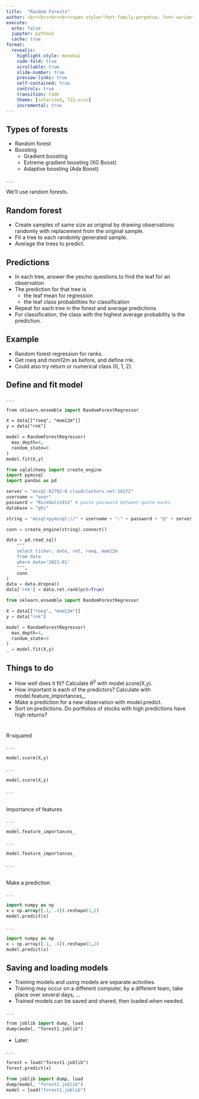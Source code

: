 ```yaml
---
title:  "Random Forests"
author: <br><br><br><br><span style="font-family:perpetua; font-variant:small-caps; color:#404040;">Kerry Back</span><br><br><img src="RiceBusiness-transparent-logo-sm.png"  height=80>
execute:
  echo: false
  jupyter: python3
  cache: true
format: 
  revealjs:
    highlight-style: monokai
    code-fold: true
    scrollable: true
    slide-number: true
    preview-links: true
    self-contained: true
    controls: true
    transition: fade
    theme: [solarized, 721.scss]
    incremental: true
---
```


## Types of forests

- Random forest
- Boosting
  - Gradient boosting
  - Extreme gradient boosting (XG Boost)
  - Adaptive boosting (Ada Boost)

. . .

We'll use random forests.

## Random forest

- Create samples of same size as original by drawing observations randomly with replacement from the original sample.
- Fit a tree to each randomly generated sample.
- Average the trees to predict.

## Predictions

- In each tree, answer the yes/no questions to find the leaf for an observation
- The prediction for that tree is
  - the leaf mean for regression
  - the leaf class probabilities for classification
- Repeat for each tree in the forest and average predictions
- For classification, the class with the highest average probability is the prediction.

## Example


- Random forest regression for ranks.
- Get roeq and mom12m as before, and define rnk.
- Could also try return or numerical class (0, 1, 2).

## Define and fit model

. . .


```.p
from sklearn.ensemble import RandomForestRegressor

X = data[["roeq", "mom12m"]]
y = data["rnk"]

model = RandomForestRegressor(
  max_depth=4,
  random_state=0
)
model.fit(X,y)
```

```python
from sqlalchemy import create_engine
import pymssql
import pandas as pd

server = "mssql-82792-0.cloudclusters.net:16272"
username = "user"
password = "RiceOwls1912" # paste password between quote marks
database = "ghz"

string = "mssql+pymssql://" + username + ":" + password + "@" + server + "/" + database

conn = create_engine(string).connect()

data = pd.read_sql(
    """
    select ticker, date, ret, roeq, mom12m
    from data
    where date='2021-01'
    """, 
    conn
)
data = data.dropna()
data['rnk'] = data.ret.rank(pct=True)

from sklearn.ensemble import RandomForestRegressor

X = data[["roeq", "mom12m"]]
y = data["rnk"]

model = RandomForestRegressor(
  max_depth=4,
  random_state=0
)
_ = model.fit(X,y)
```

## Things to do

- How well does it fit?  Calculate $R^2$ with model.score(X,y).
- How important is each of the predictors?  Calculate with model.feature_importances_.
- Make a prediction for a new observation with model.predict.
- Sort on predictions.  Do portfolios of stocks with high predictions have high returns?

#

R-squared

. . .

```p
model.score(X,y)
```

. . .

```python
model.score(X,y)
```

. . .

<br>
Importance of features


. . .

```p
model.feature_importances_
```

. . .

```python
model.feature_importances_
```

. . .

<br>
Make a prediction

. . .

```p
import numpy as np
x = np.array([.1, .4]).reshape(1,2)
model.predict(x)
```

. . .

```python
import numpy as np
x = np.array([.1, .4]).reshape(1,2)
model.predict(x)
```


## Saving and loading models

- Training models and using models are separate activities.
- Training may occur on a different computer, by a different team, take place over several days, ...
- Trained models can be saved and shared, then loaded when needed.

. . .

```p
from joblib import dump, load
dump(model, "forest1.joblib")
```

- Later:

. . .

```p
forest = load("forest1.joblib")
forest.predict(x)
```

```python
from joblib import dump, load
dump(model, "forest1.joblib")
model = load("forest1.joblib")
```

